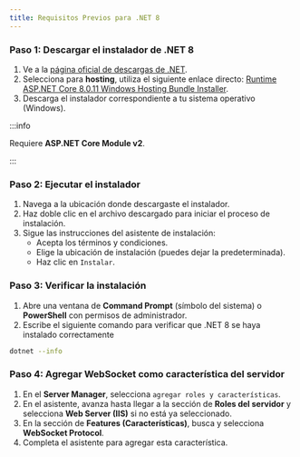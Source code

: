 ```yaml
---
title: Requisitos Previos para .NET 8
---
```


### Paso 1: Descargar el instalador de .NET 8
1. Ve a la [página oficial de descargas de .NET](https://dotnet.microsoft.com/en-us/download/dotnet/8.0).
2. Selecciona para **hosting**, utiliza el siguiente enlace directo: [Runtime ASP.NET Core 8.0.11 Windows Hosting Bundle Installer](https://dotnet.microsoft.com/en-us/download/dotnet/thank-you/runtime-aspnetcore-8.0.12-windows-hosting-bundle-installer).
3. Descarga el instalador correspondiente a tu sistema operativo (Windows).

:::info

Requiere **ASP.NET Core Module v2**.

:::

### Paso 2: Ejecutar el instalador
1. Navega a la ubicación donde descargaste el instalador.
2. Haz doble clic en el archivo descargado para iniciar el proceso de instalación.
3. Sigue las instrucciones del asistente de instalación:
	- Acepta los términos y condiciones.
	- Elige la ubicación de instalación (puedes dejar la predeterminada).
	- Haz clic en `Instalar`.

### Paso 3: Verificar la instalación
1. Abre una ventana de **Command Prompt** (símbolo del sistema) o **PowerShell** con permisos de administrador.
2. Escribe el siguiente comando para verificar que .NET 8 se haya instalado correctamente
```bash
dotnet --info
```

### Paso 4: Agregar WebSocket como característica del servidor
1. En el **Server Manager**, selecciona `agregar roles y características`.
2. En el asistente, avanza hasta llegar a la sección de **Roles del servidor** y selecciona **Web Server (IIS)** si no está ya seleccionado.
3. En la sección de **Features (Características)**, busca y selecciona **WebSocket Protocol**.
4. Completa el asistente para agregar esta característica.
